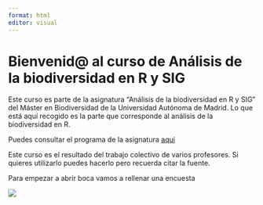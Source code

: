 ```yaml
---
format: html
editor: visual
---
```


# Bienvenid\@ al curso de Análisis de la biodiversidad en R y SIG

Este curso es parte de la asignatura "Análisis de la biodiversidad en R y SIG" del Máster en Biodiversidad de la Universidad Autónoma de Madrid. Lo que está aquí recogido es la parte que corresponde al análisis de la biodiversidad en R.

Puedes consultar el programa de la asignatura [aquí](https://secretaria-virtual.uam.es/doa/consultaPublica/look%5Bconpub%5DBuscarPubGuiaDocAs?entradaPublica=true&idiomaPais=es.ES&_anoAcademico=2022&_centro=104&_planEstudio=768)

Este curso es el resultado del trabajo colectivo de varios profesores. Si quieres utilizarlo puedes hacerlo pero recuerda citar la fuente.

Para empezar a abrir boca vamos a rellenar una encuesta




![](images/Imagen0_Bienvenida.png)
